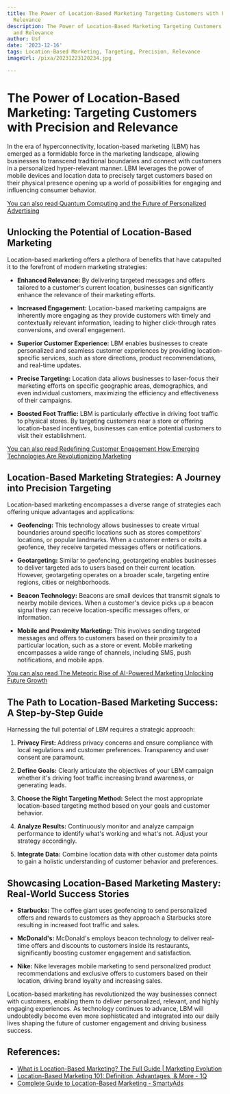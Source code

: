 ```yaml
---
title: The Power of Location-Based Marketing Targeting Customers with Precision and
  Relevance
description: The Power of Location-Based Marketing Targeting Customers with Precision
  and Relevance
author: Usf
date: '2023-12-16'
tags: Location-Based Marketing, Targeting, Precision, Relevance
imageUrl: /pixa/20231223120234.jpg

---
```

# The Power of Location-Based Marketing: Targeting Customers with Precision and Relevance

In the era of hyperconnectivity, location-based marketing (LBM) has emerged as a formidable  force in the marketing landscape, allowing businesses to transcend traditional  boundaries and connect  with customers in a personalized hyper-relevant manner. LBM  leverages the power of mobile devices and  location data  to precisely target customers based on their physical  presence opening up a world of possibilities for  engaging and influencing consumer behavior.

[You can  also read Quantum Computing and the Future of Personalized Advertising](Quantum%20Computing%20and%20the%20Future%20of%20Personalized%20Advertising)


## Unlocking the Potential of Location-Based Marketing

Location-based marketing offers a plethora of benefits that have  catapulted it to the forefront of modern marketing strategies:

- **Enhanced Relevance:** By delivering targeted messages and offers tailored to a  customer's current location, businesses can significantly enhance the relevance of their  marketing efforts.

- **Increased Engagement:** Location-based marketing campaigns are inherently more engaging as they provide customers  with timely and contextually relevant information, leading to higher click-through rates  conversions, and overall engagement.

- **Superior Customer Experience:** LBM enables businesses to create personalized and seamless customer experiences by providing location-specific  services, such as store directions, product recommendations, and real-time updates.

- **Precise Targeting:** Location data allows businesses to laser-focus their marketing efforts on specific geographic areas, demographics, and even individual customers, maximizing the efficiency and effectiveness of their campaigns.

- **Boosted Foot  Traffic:** LBM is  particularly effective in driving foot traffic to physical stores. By  targeting customers near a  store or offering location-based incentives,  businesses can entice potential customers to visit their establishment.

[You can also read  Redefining Customer Engagement How Emerging Technologies  Are Revolutionizing Marketing](Redefining%20Customer%20Engagement%20How%20Emerging%20Technologies%20Are%20Revolutionizing%20Marketing)


##  Location-Based Marketing  Strategies: A Journey into Precision Targeting

Location-based marketing encompasses a diverse range of strategies each  offering unique advantages and applications:

- **Geofencing:** This technology allows businesses  to create virtual boundaries around specific locations such as stores competitors'  locations, or popular landmarks. When a  customer enters or exits a geofence, they receive targeted messages offers or notifications.

-  **Geotargeting:** Similar  to  geofencing, geotargeting enables businesses to deliver targeted ads to users based on their current location. However, geotargeting operates on  a broader scale, targeting entire  regions, cities or  neighborhoods.

- **Beacon Technology:** Beacons are small devices that transmit signals to nearby mobile devices. When a customer's device picks up a beacon signal  they  can receive location-specific messages offers, or  information.

- **Mobile and Proximity Marketing:** This  involves sending targeted messages  and offers to  customers based on their  proximity to a particular location, such as a store or event. Mobile marketing encompasses  a wide range of channels,  including SMS, push notifications, and mobile apps.

[You can also read The Meteoric Rise  of  AI-Powered  Marketing Unlocking Future Growth](The%20Meteoric%20Rise%20of%20AI-Powered%20Marketing%20Unlocking%20Future%20Growth)


## The Path to Location-Based Marketing  Success: A Step-by-Step Guide

Harnessing the  full potential of LBM requires a strategic approach:

1. **Privacy First:** Address privacy concerns and ensure  compliance with local regulations  and customer  preferences. Transparency and user consent are paramount.

2. **Define Goals:** Clearly articulate the  objectives of your LBM campaign whether it's driving  foot traffic  increasing brand awareness, or generating leads.

3. **Choose  the Right Targeting Method:** Select the most appropriate location-based targeting method  based on your goals and customer behavior.

4.  **Analyze Results:** Continuously  monitor and analyze campaign performance to identify what's working and what's not. Adjust your strategy accordingly.

5. **Integrate Data:** Combine location data with other customer data points to gain a holistic understanding  of customer behavior  and preferences.

## Showcasing Location-Based Marketing Mastery: Real-World Success Stories

- **Starbucks:** The coffee giant uses geofencing to send personalized offers and rewards to customers as they approach a Starbucks store resulting in increased foot traffic and sales.

- **McDonald's:** McDonald's  employs beacon technology to  deliver real-time offers and discounts to customers inside its restaurants, significantly boosting customer engagement and satisfaction.

- **Nike:** Nike leverages mobile marketing to send personalized product recommendations and exclusive offers to customers based on their location, driving brand loyalty  and increasing sales.

Location-based marketing has revolutionized the way businesses connect with customers, enabling them to deliver personalized, relevant, and highly engaging experiences. As technology continues to  advance,  LBM will undoubtedly become  even more sophisticated and integrated into  our daily lives shaping the future of customer engagement and driving business success.

## References:
- [What is Location-Based Marketing? The Full Guide | Marketing Evolution](https://www.marketingevolution.com/marketing-essentials/what-is-location-based-marketing)
- [Location-Based Marketing 101: Definition, Advantages, & More - 1Q](https://site.1q.com/location-based-marketing-101-definition-advantages-more/)
- [Complete Guide to Location-Based Marketing - SmartyAds](https://smartyads.com/blog/location-based-marketing/)

